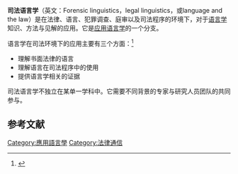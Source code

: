 '''司法语言学'''（英文：Forensic linguistics，legal linguistics，或language and the law）是在法律、语言、犯罪调查、庭审以及司法程序的环境下，对于[[语言学|语言学]]知识、方法与见解的应用。它是[[应用语言学|应用语言学]]的一个分支。

语言学在司法环境下的应用主要有三个方面：<ref name=Aston>{{Cite web |title=Centre for Forensic Linguistics |publisher=Aston University |url=http://www.forensiclinguistics.net/cfl_fl.html |deadurl=yes |archiveurl=https://web.archive.org/web/20100927010829/http://www.forensiclinguistics.net/cfl_fl.html |archivedate=2010-09-27 |accessdate=2017-03-02 }}</ref>
* 理解书面法律的语言
* 理解语言在司法程序中的使用
* 提供语言学相关的证据
司法语言学不独立在某单一学科中。它需要不同背景的专家与研究人员团队的共同参与。

== 参考文献 ==
<references />
[[Category:應用語言學|Category:應用語言學]]
[[Category:法律通信|Category:法律通信]]